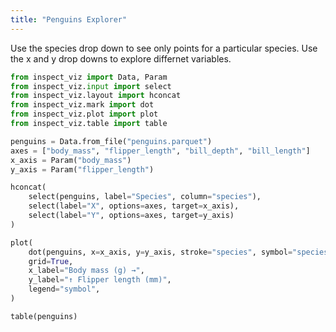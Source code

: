 ```yaml
---
title: "Penguins Explorer"
---
```


Use the species drop down to see only points for a particular species. Use the x and y drop downs to explore differnet variables.

```python
from inspect_viz import Data, Param
from inspect_viz.input import select
from inspect_viz.layout import hconcat
from inspect_viz.mark import dot
from inspect_viz.plot import plot
from inspect_viz.table import table

penguins = Data.from_file("penguins.parquet")
axes = ["body_mass", "flipper_length", "bill_depth", "bill_length"]
x_axis = Param("body_mass")
y_axis = Param("flipper_length")
```

```python
hconcat(
    select(penguins, label="Species", column="species"),
    select(label="X", options=axes, target=x_axis),
    select(label="Y", options=axes, target=y_axis)
)
```

```python
plot(
    dot(penguins, x=x_axis, y=y_axis, stroke="species", symbol="species"),
    grid=True,
    x_label="Body mass (g) →",
    y_label="↑ Flipper length (mm)",
    legend="symbol",
)
```

```python
table(penguins)
```


